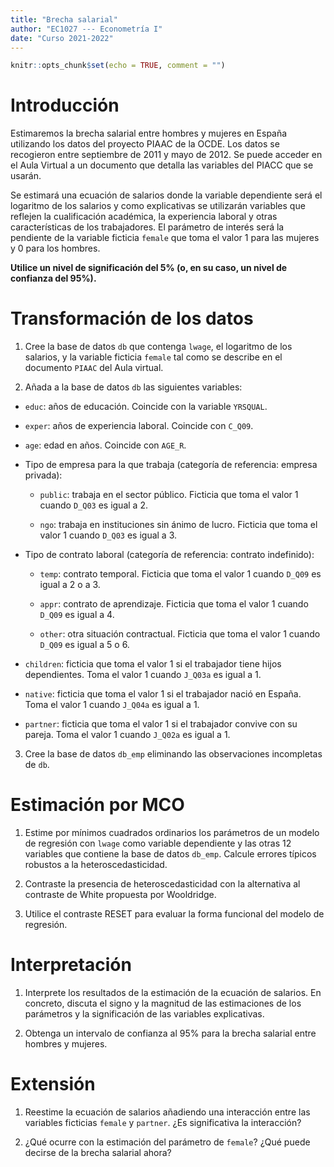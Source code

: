 ```yaml
---
title: "Brecha salarial"
author: "EC1027 --- Econometría I"
date: "Curso 2021-2022"
---
```


```r
knitr::opts_chunk$set(echo = TRUE, comment = "")
```


# Introducción

Estimaremos la brecha salarial entre hombres y mujeres en España utilizando los datos del proyecto PIAAC de la OCDE. Los datos se recogieron entre septiembre de  2011 y mayo de 2012. Se puede acceder en el Aula Virtual a un documento que detalla las variables del PIACC que se usarán.

Se estimará una ecuación de salarios donde la variable dependiente será el logaritmo de los salarios y como explicativas se utilizarán variables que reflejen la cualificación académica, la experiencia laboral y otras características de los trabajadores. El parámetro de interés será la pendiente de la variable ficticia `female` que toma el valor 1 para las mujeres y 0 para los hombres.

**Utilice un nivel de significación del 5% (o, en su caso, un nivel de confianza del 95%).**

# Transformación de los datos

1. Cree la base de datos `db` que contenga `lwage`, el logaritmo de los salarios,  y la variable ficticia `female` tal como se describe en el documento `PIAAC` del Aula virtual.

2. Añada a la base de datos `db` las siguientes variables:

  - `educ`: años de educación. Coincide con la variable `YRSQUAL`.
  
  - `exper`: años de experiencia laboral. Coincide con `C_Q09`.
  
  - `age`: edad en años. Coincide con `AGE_R`.

  - Tipo de empresa para la que trabaja (categoría de referencia: empresa privada):
    - `public`: trabaja en el sector público. Ficticia que toma el valor 1 cuando  `D_Q03` es igual a 2.

    - `ngo`: trabaja en instituciones sin ánimo de lucro. Ficticia que toma el valor 1 cuando `D_Q03` es igual a 3.

  - Tipo de contrato laboral (categoría de referencia: contrato indefinido):
    - `temp`: contrato temporal. Ficticia que toma el valor 1 cuando `D_Q09` es igual a 2 o  a 3.

    - `appr`: contrato de aprendizaje.  Ficticia que toma el valor 1 cuando `D_Q09` es igual a 4.

    - `other`: otra situación contractual. Ficticia que toma el valor 1 cuando `D_Q09` es igual a 5 o 6.

  - `children`: ficticia que toma el valor 1 si el trabajador tiene hijos dependientes. Toma el valor 1 cuando `J_Q03a` es igual a 1.

  - `native`: ficticia que toma el valor 1 si el trabajador nació en España. Toma el valor 1 cuando `J_Q04a` es igual a 1.

  - `partner`: ficticia que toma el valor 1 si el trabajador convive con su pareja. Toma el valor 1 cuando `J_Q02a` es igual a 1.

3. Cree la base de datos `db_emp` eliminando las observaciones incompletas de `db`.

# Estimación por MCO

1. Estime por mínimos cuadrados ordinarios los parámetros de un modelo de regresión con `lwage` como variable dependiente y las otras 12 variables que contiene la base de datos `db_emp`. Calcule errores típicos robustos a la heteroscedasticidad.

2. Contraste la presencia de heteroscedasticidad con la alternativa al contraste de White propuesta por Wooldridge.

3. Utilice el contraste RESET para evaluar la forma funcional del modelo de regresión.

# Interpretación

1. Interprete los resultados de la estimación de la ecuación de salarios. En concreto, discuta el signo y la magnitud de las estimaciones de los parámetros y la significación de las variables explicativas.

2. Obtenga un intervalo de confianza al 95% para la brecha salarial entre hombres y mujeres.

# Extensión

1. Reestime la ecuación de salarios añadiendo una interacción entre las variables ficticias `female` y `partner`. ¿Es significativa la interacción? 

2. ¿Qué ocurre con la estimación del parámetro de `female`? ¿Qué puede decirse de la brecha salarial ahora?


